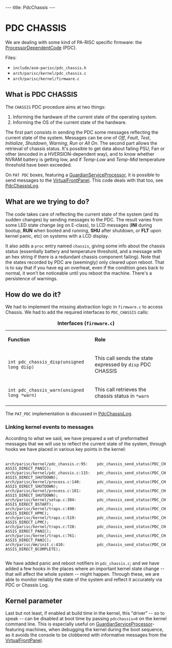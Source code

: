 ---
title: PdcChassis
---

= PDC CHASSIS =

We are dealing with some kind of PA-RISC specific firmware: the [[ProcessorDependentCode]] (PDC).

Files:
* <tt>include/asm-parisc/pdc_chassis.h</tt>
* <tt>arch/parisc/kernel/pdc_chassis.c</tt>
* <tt>arch/parisc/kernel/firmware.c</tt>

== What is PDC CHASSIS ==

The <tt>CHASSIS</tt> PDC procedure aims at two things:

# Informing the hardware of the current state of the operating system.
# Informing the OS of the current state of the hardware.

The first part consists in sending the PDC some messages reflecting the current state of the system. Messages can be one of ''Off'', ''Fault'', ''Test'', ''Initialize'', ''Shutdown'', ''Warning'', ''Run'' or ''All On''. The second part allows the retrieval of chassis status. It's possible to get data about failing PSU, Fan or other (encoded in a HVERSION-dependent way), and to know whether NVRAM battery is getting low, and if ''Temp-Low'' and ''Temp-Mid'' temperature threshold have been exceeded.

On <tt>PAT PDC</tt> boxes, featuring a [[GuardianServiceProcessor]], it is possible to send messages to the [[VirtualFrontPanel]]. This code deals with that too, see [[PdcChassisLog]].

== What are we trying to do? ==

The code takes care of reflecting the current state of the system (and its sudden changes) by sending messages to the PDC. The result varies from some LED state change (eg on E-class), to LCD messages ('''INI''' during bootup, '''RUN''' when booted and running, '''SHU''' after shutdown, or '''FLT''' upon kernel panic, etc) on systems with a LCD display.

It also adds a <tt>proc</tt> entry named <tt>chassis</tt>, giving some info about the chassis status (essentially battery and temperature threshold, and a message with an hex string if there is a redundant chassis component failing). Note that the states recorded by PDC are (seemingly) only cleared upon reboot. That is to say that if you have eg an overheat, even if the condition goes back to normal, it won't be noticeable until you reboot the machine. There's a persistence of warnings.

== How do we do it? ==

We had to implement the missing abstraction logic in <tt>firmware.c</tt> to access Chassis. We had to add the required interfaces to <tt>PDC_CHASSIS</tt> calls:

{| class="wikitable"
|-
|+ '''Interfaces (<tt>firmware.c</tt>)'''
| '''Function'''
| '''Role'''
|-
| <code>int pdc_chassis_disp(unsigned long disp)</code>
| This call sends the state expressed by <tt>disp</tt> PDC CHASSIS
|-
| <code>int pdc_chassis_warn(unsigned long *warn)</code>
| This call retrieves the chassis status in <tt>*warn</tt>
|}

The <tt>PAT_PDC</tt> implementation is discussed in [[PdcChassisLog]].

=== Linking kernel events to messages ===

According to what we said, we have prepared a set of preformatted messages that we will use to reflect the current state of the system, through hooks we have placed in various key points in the kernel:

 <nowiki>
arch/parisc/kernel/pdc_chassis.c:95:    pdc_chassis_send_status(PDC_CHASSIS_DIRECT_PANIC);
arch/parisc/kernel/pdc_chassis.c:115:   pdc_chassis_send_status(PDC_CHASSIS_DIRECT_SHUTDOWN);
arch/parisc/kernel/process.c:140:       pdc_chassis_send_status(PDC_CHASSIS_DIRECT_SHUTDOWN);
arch/parisc/kernel/process.c:181:       pdc_chassis_send_status(PDC_CHASSIS_DIRECT_SHUTDOWN);
arch/parisc/kernel/setup.c:304:         pdc_chassis_send_status(PDC_CHASSIS_DIRECT_BSTART);
arch/parisc/kernel/traps.c:498:         pdc_chassis_send_status(PDC_CHASSIS_DIRECT_HPMC);
arch/parisc/kernel/traps.c:519:         pdc_chassis_send_status(PDC_CHASSIS_DIRECT_LPMC);
arch/parisc/kernel/traps.c:728:         pdc_chassis_send_status(PDC_CHASSIS_DIRECT_PANIC);
arch/parisc/kernel/traps.c:761:         pdc_chassis_send_status(PDC_CHASSIS_DIRECT_PANIC);
arch/parisc/mm/init.c:410:              pdc_chassis_send_status(PDC_CHASSIS_DIRECT_BCOMPLETE);
 </nowiki>

We have added panic and reboot notifiers in <tt>pdc_chassis.c</tt>; and we have added a few hooks in the places where an important kernel state change -- that will affect the whole system -- might happen. Through these, we are able to monitor reliably the state of the system and reflect it accurately via PDC or Chassis Log.

== Kernel parameter ==

Last but not least, if enabled at build time in the kernel, this "driver" -- so to speak -- can be disabled at boot time by passing <tt>pdcchassis=0</tt> on the kernel command line. This is especially useful on [[GuardianServiceProcessor]]-featuring machines, when debugging the kernel during the boot sequence, as it avoids the console to be clobbered with informative messages from the [[VirtualFrontPanel]].